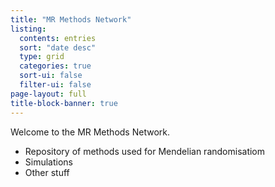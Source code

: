 ```yaml
---
title: "MR Methods Network"
listing:
  contents: entries
  sort: "date desc"
  type: grid
  categories: true
  sort-ui: false
  filter-ui: false
page-layout: full
title-block-banner: true
---
```


Welcome to the MR Methods Network.

- Repository of methods used for Mendelian randomisatiom
- Simulations
- Other stuff
